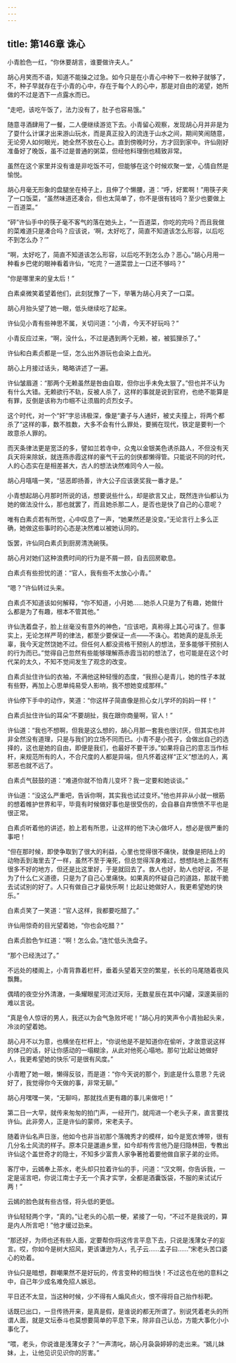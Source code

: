```yaml
---
---
---
```

title: 第146章 诛心
---





小青脸色一红，“你休要胡言，谁要做许夫人。”

胡心月笑而不语，知道不能操之过急。如今只是在小青心中种下一枚种子就够了，不，种子早就存在于小青的心中，存在于每个人的心中，那是对自由的渴望，她所做的不过是洒下一点露水而已。

“走吧，该吃午饭了，法力没有了，肚子也容易饿。”

随意寻酒肆用了一餐，二人便继续游览下去。小青留心观察，发现胡心月并非是为了耍什么计谋才出来游山玩水，而是真正投入的流连于山水之间，期间笑闹随意，无论旁人如何眼光，她全然不放在心上。直到傍晚时分，方才回到家中。许仙刚好准备好了晚饭，虽不过是普通的粥菜，但经他料理倒也精致非常。

虽然在这个家里并没有谁是非吃饭不可，但能够在这个时候欢聚一堂，心情自然是愉悦。

胡心月毫无形象的盘腿坐在椅子上，且伸了个懒腰，道：“呼，好累啊！”用筷子夹了一口饭菜，“虽然味道还凑合，但也太简单了，你不是很有钱吗？至少也要做上一百道菜。”

“砰”许仙手中的筷子毫不客气的落在她头上，“一百道菜，你吃的完吗？而且我做的菜难道只是凑合吗？应该说，‘啊，太好吃了，简直不知道该怎么形容，以后吃不到怎么办？’”

“啊，太好吃了，简直不知道该怎么形容，以后吃不到怎么办？恶心。”胡心月用一种看乡巴佬的眼神看着许仙，“吃完？一道菜尝上一口还不够吗？”

“你是哪里来的皇太后！”

白素桌微笑着望着他们，此刻犹豫了一下，举箸为胡心月夹了一口菜。

胡心月抬头望了她一眼，低头继续吃了起来。

许仙见小青有些神思不属，关切问道：“小青，今天不好玩吗？”

小青反应过来，“啊，没什么，不过是遇到两个无赖，被，被狐狸杀了。”

许仙和白素贞都是一怔，怎么出外游玩也会染上血光。

胡心上月接过话头，略略讲述了一遍。

许仙皱眉道：“那两个无赖虽然是咎由自取，但你出手未免太狠了。”但也并不认为有什么大错。无赖欲行不轨，反被人杀了，这样的事就是说到官府，也绝不能算是有罪，反倒是该称为巾帼不让须眉的贞烈女子。

这个时代，对一个“奸”字忌讳极深，像是“妻子与人通奸，被丈夫撞上，将两个都杀了”这样的事，数不胜数，大多不会有什么罪处，要搁在现代，铁定是要判一个故意杀人罪的。

而天条律法更是宽泛的多，譬如兰若寺中，众鬼以金银美色诱杀路人，不但没有天兵天将来除妖，就连燕赤霞这样的豪气干云的剑侠都懒得管。只能说不同的时代，人的心态实在是相差甚大，古人的想法诀然难同今人一般。

胡心月嘻嘻一笑，“惩恶即扬善，许大公子应该褒奖我一番才是。”

小青想起胡心月那时所说的话，想要说些什么，却是欲言又止，既然连许仙都认为她的做法没什么，那也就罢了，而且她杀那二人，是否也是快了自己的心意呢？

唯有白素贞若有所觉，心中叹息了一声，“她果然还是没变。”无论言行上多么正确，她做这些事时的心态是决然难以被她认同的。

饭罢，许仙同白素贞到厨房清洗碗筷。

胡心月对她们这种浪费时间的行为是不屑一顾，自去回房歇息。

白素贞有些担忧的道：“官人，我有些不太放心小青。”

“嗯？”许仙转过头来。

白素贞不知道该如何解释，“你不知道，小月她……她杀人只是为了有趣，她做什么都是为了有趣，根本不管其他。”

许仙洗着盘子，脸上丝毫没有意外的神色，“应该吧，真称得上其心可诛了。但事实上，无论怎样严苛的律法，都至少要保证一点——不诛心。若她真的是乱杀无辜，我今天定然饶她不过。但任何人都没资格干预别人的想法，至多能够干预别人的行为而已。”觉得自己忽然有些能够理解燕赤霞当初的想法了，也可能是在这个时代呆的太久，不知不觉间发生了观念的改变。

白素贞扯住许仙的衣袖，不满他这种轻慢的态度，“我担心是青儿，她的性子本就有些野，再加上心思单纯易受人影响，我不想她变成那样。”

许仙停下手中的动作，笑道：“你这样子简直像是担心女儿学坏的妈妈一样！”

白素贞扯住许仙的耳朵“不要胡扯，我在跟你商量啊，官人！”

许仙道：“我也不想啊，但我是这么想的，胡心月那一套我也很讨厌，但其实也并非全然没有道理，只是与我们的立场不同而已。小青不是小孩子，会做出自己的选择的，这也是她的自由，即便是我们，也最好不要干涉。”如果将自己的意志当作标杆，来规范所有的人，不合尺度的人都是异端，但凡怀着这样“正义”想法的人，离邪恶也就不远了。

白素贞气鼓鼓的道：“难道你就不怕青儿变坏？我一定要和她谈谈。”

许仙道：“没这么严重吧，告诉你啊，其实我也试过变坏。”他也并非从小就一根筋的想着帷护世界和平，毕竟有时候做好事也是很受伤的，会自暴自弃愤愤不平也是很正常。

白素贞听着他的讲述，脸上若有所思，让这样的他下决心做坏人，想必是很严重的事吧！

“但在那时候，即使争取到了很大的利益，心里也觉得很不痛快，就像是把陆上的动物丢到海里去了一样，虽然不至于淹死，但总觉得浑身难过，想想陆地上虽然有很多不好的地方，但还是比这里好，于是就回去了。救人也好，助人也好说，不是为了什么仁义道德，只是为了自己心里痛快。如果真的怀疑自己的道路，那就干脆去试试别的好了。人只有做自己才最快乐啊！比起让她做好人，我更希望她的快乐。”

白素贞笑了一笑道：“官人这样，我都要吃醋了。”

许仙用惊奇的目光望着她，“你也会吃醋？”

白素贞脸色乍红道：“啊！怎么会。”连忙低头洗盘子。

“那个已经洗过了。”

不远处的楼阁上，小青背靠着栏杆，垂着头望着天空的繁星，长长的马尾随着夜风飘舞。

偶晴的夜空分外清澈，一条耀眼星河流过天际，无数星辰在其中闪罐，深邃美丽的难以言说。

“真是令人惊讶的男人，我还以为会气急败坏呢！”胡心月的笑声令小青抬起头来，冷淡的望着她。

胡心月不以为意，也横坐在栏杆上，“你说他是不是知道你在偷听，才故意说这样的体己的话，好让你感动的一塌糊涂，从此对他死心塌地。那句‘比起让她做好人，我更希望她的快乐’可是很有风度。”

小青瞪了她一眼，懒得反驳，而是道：“你今天说的那个，到底是什么意思？先说好了，我觉得你今天做的事，非常无聊。”

胡心月嘿嘿一笑，“无聊吗，那就找点更有趣的事儿来做吧！”

第二日一大早，就传来匆匆的拍门声，一经开门，就闯进一个老头子来，直言要找许仙。此非旁人，正是许仙的蒙师，宋老夫子。

随着许仙名声日涨，他如今也非当初那个落魄秀才的模样，如今是宽衣博带，很有几分名士风流的样子。原本只是邋遢乡里，如今却有传言他乃是归隐林田，专教出许仙这个盖世奇才的隐士，不知多少富贵人家争著抢着要他做自家子弟的业师。

客厅中，云嫣奉上茶水，老头却只拉着许仙的手，问道：“汉文啊，你告诉我，一定是谣言吧，你说江南士子无一个真才实学，全都是酒囊饭袋，不服的来试试斤两！”

云嫣的脸色就有些古怪，将头低的更低。

许仙轻轻两个字，“真的。”让老头的心肌一梗，紧接了一句，“不过不是我说的，算是内人所言吧！”他才缓过劲来。

“那还好，为师也还有些人面，定要帮你将这传言平息下去，只说是浅薄女子的妄言。哎，你如今是树大招风，更该谦逊为人，孔子云……孟子曰……”宋老头苦口婆心的劝着。

许仙只是暗想，群嘲果然不是好玩的，传言变种的相当快！不过这也在他的意料之中，自己年少成名难免招人嫉忌。

平日还不太显，当这种时候，少不得有人煽风点火，恨不得将自己抬作标靶。

话既已出口，一旦传扬开来，是真是假，是谁说的都无所谓了。别说凭着老头的所谓人面，就是文坛泰斗也莫想要简单的平息下来，除非自己认怂，方能大事化小小事化了。

“喂，老头，你说谁是浅薄女子？”一声清叱，胡心月袅袅婷婷的走出来。“嫣儿妹妹，上，让他见识见识你的厉害。”